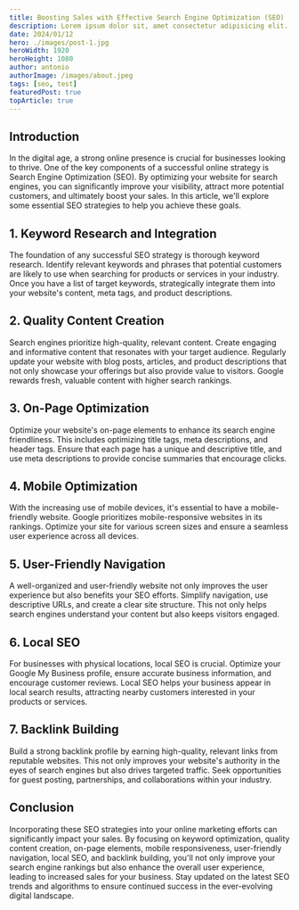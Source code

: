 ```yaml
---
title: Boosting Sales with Effective Search Engine Optimization (SEO)
description: Lorem ipsum dolor sit, amet consectetur adipisicing elit. Hic eos odit sequi minima iure natus, odio tempora sit Lorem ipsum dolor sit.
date: 2024/01/12
hero: ./images/post-1.jpg
heroWidth: 1920
heroHeight: 1080
author: antonio
authorImage: /images/about.jpeg
tags: [seo, test]
featuredPost: true
topArticle: true
---
```


## **Introduction**

In the digital age, a strong online presence is crucial for businesses looking to thrive. One of the key components of a successful online strategy is Search Engine Optimization (SEO). By optimizing your website for search engines, you can significantly improve your visibility, attract more potential customers, and ultimately boost your sales. In this article, we'll explore some essential SEO strategies to help you achieve these goals.

## 1. Keyword Research and Integration

The foundation of any successful SEO strategy is thorough keyword research. Identify relevant keywords and phrases that potential customers are likely to use when searching for products or services in your industry. Once you have a list of target keywords, strategically integrate them into your website's content, meta tags, and product descriptions.

## 2. Quality Content Creation

Search engines prioritize high-quality, relevant content. Create engaging and informative content that resonates with your target audience. Regularly update your website with blog posts, articles, and product descriptions that not only showcase your offerings but also provide value to visitors. Google rewards fresh, valuable content with higher search rankings.

## 3. On-Page Optimization

Optimize your website's on-page elements to enhance its search engine friendliness. This includes optimizing title tags, meta descriptions, and header tags. Ensure that each page has a unique and descriptive title, and use meta descriptions to provide concise summaries that encourage clicks.

## 4. Mobile Optimization

With the increasing use of mobile devices, it's essential to have a mobile-friendly website. Google prioritizes mobile-responsive websites in its rankings. Optimize your site for various screen sizes and ensure a seamless user experience across all devices.

## 5. User-Friendly Navigation

A well-organized and user-friendly website not only improves the user experience but also benefits your SEO efforts. Simplify navigation, use descriptive URLs, and create a clear site structure. This not only helps search engines understand your content but also keeps visitors engaged.

## 6. Local SEO

For businesses with physical locations, local SEO is crucial. Optimize your Google My Business profile, ensure accurate business information, and encourage customer reviews. Local SEO helps your business appear in local search results, attracting nearby customers interested in your products or services.

## 7. Backlink Building

Build a strong backlink profile by earning high-quality, relevant links from reputable websites. This not only improves your website's authority in the eyes of search engines but also drives targeted traffic. Seek opportunities for guest posting, partnerships, and collaborations within your industry.

## Conclusion

Incorporating these SEO strategies into your online marketing efforts can significantly impact your sales. By focusing on keyword optimization, quality content creation, on-page elements, mobile responsiveness, user-friendly navigation, local SEO, and backlink building, you'll not only improve your search engine rankings but also enhance the overall user experience, leading to increased sales for your business. Stay updated on the latest SEO trends and algorithms to ensure continued success in the ever-evolving digital landscape.
